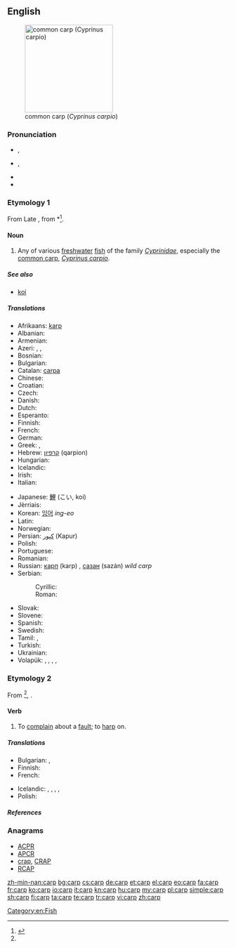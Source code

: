 ==English==
{{wikipedia}}
[[Image:Common_carp.jpg|thumb|right|200px|common carp (''Cyprinus carpio'')]]

===Pronunciation===
* {{a|UK}} {{IPA|/ˈkɑːp/}}, {{X-SAMPA|/"kA:p/}}
* {{a|US}} {{IPA|/ˈkɑɹp/}}, {{X-SAMPA|/"kArp/}}
* {{audio|en-us-carp.ogg|Audio (US)}}
* {{rhymes|ɑː(r)p}}

===Etymology 1===
From Late {{etyl|la}} {{term||carpa||lang=la}}, from {{etyl|got}} *{{term||𐌺𐌰𐍂𐍀𐌰|tr=karpa|lang=got}}<ref name ="OED">{{R:Online Etymology Dictionary|carp}}</ref>.

====Noun====
{{en-noun|carp|pl2=carps}}

# Any of various [[freshwater]] [[fish]] of the family ''[[Cyprinidae]]'', especially the [[common carp]], ''[[Cyprinus carpio]]''.

=====See also=====
* [[koi]]

=====Translations=====
{{trans-top|Any of various freshwater fish of the family Cyprinidae}}
* Afrikaans: [[karp]]
* Albanian: {{t-|sq|krap|xs=Albanian}}
* Armenian: {{t-|hy|ծածան|tr=çaçan}}
* Azeri: {{t|az|karp}}, {{t|az|sazan}}, {{t|az|çəki balığı}}
* Bosnian: {{t-|bs|šaran|m}}
* Bulgarian: {{t+|bg|шаран|m}}
* Catalan: [[carpa]] {{f}}
* Chinese: {{t+|zh|鲤鱼|tr=líyú}}
* Croatian: {{t-|hr|šaran|m}}
* Czech: {{t+|cs|kapr|m}}
* Danish: {{t-|da|karpe|c}}
* Dutch: {{t+|nl|karper|m}}
* Esperanto: {{t-|eo|karpo|xs=Esperanto}}
* Finnish: {{t+|fi|karppi}}
* French: {{t+|fr|carpe|f}}
* German: {{t+|de|Karpfen|m}}
* Greek: {{t+|el|κυπρίνος|m|tr=kiprinos}}, {{t+|el|σαζάνι|n|tr=sazani}}
* Hebrew: [[קרפיון]] (qarpion) {{m}}
* Hungarian: {{t+|hu|ponty}}
* Icelandic: {{t|is|vatnakarfi|m}}
* Irish: {{t|ga|carbán|m}}
* Italian: {{t+|it|carpa|f}}
{{trans-mid}}
* Japanese: [[鯉]] (こい, koi)
* Jèrriais: {{tø|roa-jer|carpe|f}}
* Korean: [[잉어]] ''ing-eo''
* Latin: {{t-|la|carpa|f}}
* Norwegian: {{t-|no|karpe|c}}
* Persian: [[كپور]] (Kapur)
* Polish: {{t+|pl|karp|m}}
* Portuguese: {{t+|pt|carpa|f}}
* Romanian: {{t+|ro|crap|m}}
* Russian: [[карп]] (karp) {{m}}, [[сазан]] (sazán) ''wild carp'' {{m}}
* Serbian:
*: Cyrillic: {{t-|sr|шаран|m|sc=Cyrl}}
*: Roman: {{t-|sr|šaran|m}}
* Slovak: {{t-|sk|kapor|m}}
* Slovene: {{t+|sl|krap|m}}
* Spanish: {{t-|es|carpa|f}}
* Swedish: {{t+|sv|karp|n}}
* Tamil: {{t|ta|கெண்டைமீன்|sc=Taml}}, {{t|ta|சேல்|tr=cēl|sc=Taml}}
* Turkish: {{t+|tr|sazan}}
* Ukrainian: {{t+|uk|короп|m|xs=Ukrainian}}
* Volapük: {{qualifier|male or female}} {{t|vo|karip}}, {{qualifier|male}} {{t|vo|hikarip}}, {{qualifier|female}} {{t|vo|jikarip}}, {{qualifier|offspring, young}} {{t|vo|karipül}}, {{qualifier|collective}} {{t|vo|karipülem}}
{{trans-bottom}}

===Etymology 2===
From {{etyl|non}} {{term|karpa||to boast}}<ref name ="OED"/>, {{term|karp||bragging|lang=non}}.

====Verb====
{{en-verb}}

# To [[complain]] about a [[fault]]; to [[harp]] on.

=====Translations=====
{{trans-top|To complain about a fault}}
* Bulgarian: {{t|bg|мърморя}},  {{t|bg|опявам}}
* Finnish: {{t+|fi|sättiä}}
* French: {{t|fr|maugréer}}
{{trans-mid}}
* Icelandic: {{t|is|finna að}}, {{t|is|gagnrýna}}, {{t|is|gagnrýna smugulega}}, {{t|is|vera með sparðatíning}}, {{t|is|kvarta}}
* Polish: {{t|pl|utyskiwać}}
{{trans-bottom}}

=====References=====
<references/>

===Anagrams===
* [[ACPR#English|ACPR]]
* [[APCR#English|APCR]]
* [[crap#English|crap]], [[CRAP#English|CRAP]]
* [[RCAP#English|RCAP]]

[[Category:en:Fish]]

[[zh-min-nan:carp]]
[[bg:carp]]
[[cs:carp]]
[[de:carp]]
[[et:carp]]
[[el:carp]]
[[eo:carp]]
[[fa:carp]]
[[fr:carp]]
[[ko:carp]]
[[io:carp]]
[[it:carp]]
[[kn:carp]]
[[hu:carp]]
[[my:carp]]
[[pl:carp]]
[[simple:carp]]
[[sh:carp]]
[[fi:carp]]
[[ta:carp]]
[[te:carp]]
[[tr:carp]]
[[vi:carp]]
[[zh:carp]]